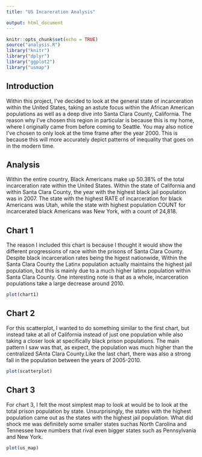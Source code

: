 ```yaml
---
title: "US Incareration Analysis"

output: html_document
---
```


```r
knitr::opts_chunk$set(echo = TRUE)
source("analysis.R")
library("knitr")
library("dplyr")
library("ggplot2")
library("usmap")
```

## Introduction

Within this project, I've decided to look at the general state of incarceration within the United States, taking an
astute focus within the African American populations as well as a deep dive into Santa Clara County, California.
The reason why I've chosen this region in particular is because this is my home, where I originally came from before
coming to Seattle. You may also notice I've chosen to only look at the time frame after the year 2000. This is because
this will more accurately depict patterns of inequality that goes on in the modern time.

## Analysis

Within the entire country, Black Americans make up 50.38% of the total incarceration rate within the United States.
Within the state of California and within Santa Clara County, the year with the highest black jail population was in 2007. The state with the highest RATE of incarceration for black Americans was Utah, while the state with highest population COUNT for incarcerated black Americans was New York, with a count of 24,818.

## Chart 1

The reason I included this chart is because I thought it would show the different progressions of race within the prisons of Santa Clara County. Despite black incarceration rates being the higest nationwide, Within the Santa Clara County the Latinx population actually maintains the highest jail population, but this is mainly due to a much higher latinx population within Santa Clara County. One interesting note is that as a whole, incarceration populations take a large decrease around 2010. 

```r

plot(chart1)

```

## Chart 2

For this scatterplot, I wanted to do something  similar to the first chart, but instead take at all of California instead of just one population while also taking a closer look at specifically black prison populations. The main pattern I saw was that, as expect, the population was much higher than the centralized SAnta Clara County.Like the last chart, there was also a strong fall in the population between the years of 2005-2010.

```r
plot(scatterplot)

```

## Chart 3

For chart 3, I felt the most simplest map to look at would be to look at the total prison population by state. Unsurprisingly, the states with the highest population came out as the states with the highest jail population. What did shock me was definiitely some smaller states suchas North Carolina and Tennessee have numbers that rival even bigger states such as Pennsylvania and New York.

```r
plot(us_map)

```
